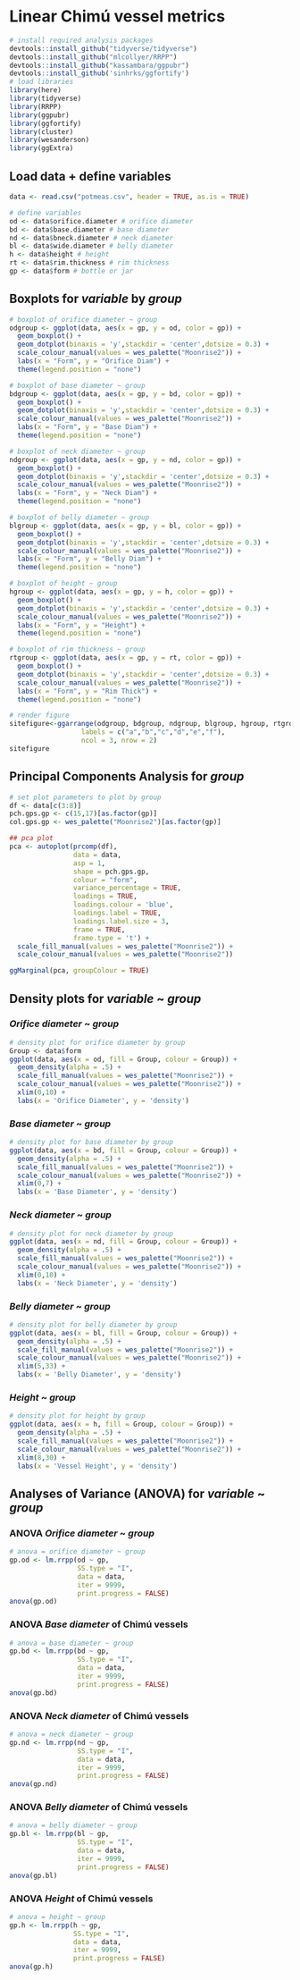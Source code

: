 # Linear Chimú vessel metrics

```r
# install required analysis packages
devtools::install_github("tidyverse/tidyverse")
devtools::install_github("mlcollyer/RRPP")
devtools::install_github("kassambara/ggpubr")
devtools::install_github('sinhrks/ggfortify')
# load libraries
library(here)
library(tidyverse)
library(RRPP)
library(ggpubr)
library(ggfortify)
library(cluster)
library(wesanderson)
library(ggExtra)
```

## Load data + define variables

```r
data <- read.csv("potmeas.csv", header = TRUE, as.is = TRUE)

# define variables
od <- data$orifice.diameter # orifice diameter
bd <- data$base.diameter # base diameter
nd <- data$bneck.diameter # neck diameter
bl <- data$wide.diameter # belly diameter
h <- data$height # height
rt <- data$rim.thickness # rim thickness
gp <- data$form # bottle or jar
```

## Boxplots for _variable_ by _group_

```r
# boxplot of orifice diameter ~ group
odgroup <- ggplot(data, aes(x = gp, y = od, color = gp)) + 
  geom_boxplot() +
  geom_dotplot(binaxis = 'y',stackdir = 'center',dotsize = 0.3) +
  scale_colour_manual(values = wes_palette("Moonrise2")) +
  labs(x = "Form", y = "Orifice Diam") +
  theme(legend.position = "none")

# boxplot of base diameter ~ group
bdgroup <- ggplot(data, aes(x = gp, y = bd, color = gp)) + 
  geom_boxplot() +
  geom_dotplot(binaxis = 'y',stackdir = 'center',dotsize = 0.3) +
  scale_colour_manual(values = wes_palette("Moonrise2")) +
  labs(x = "Form", y = "Base Diam") +
  theme(legend.position = "none")

# boxplot of neck diameter ~ group
ndgroup <- ggplot(data, aes(x = gp, y = nd, color = gp)) + 
  geom_boxplot() +
  geom_dotplot(binaxis = 'y',stackdir = 'center',dotsize = 0.3) +
  scale_colour_manual(values = wes_palette("Moonrise2")) +
  labs(x = "Form", y = "Neck Diam") +  
  theme(legend.position = "none")

# boxplot of belly diameter ~ group
blgroup <- ggplot(data, aes(x = gp, y = bl, color = gp)) + 
  geom_boxplot() +
  geom_dotplot(binaxis = 'y',stackdir = 'center',dotsize = 0.3) +
  scale_colour_manual(values = wes_palette("Moonrise2")) +
  labs(x = "Form", y = "Belly Diam") +  
  theme(legend.position = "none")

# boxplot of height ~ group
hgroup <- ggplot(data, aes(x = gp, y = h, color = gp)) + 
  geom_boxplot() +
  geom_dotplot(binaxis = 'y',stackdir = 'center',dotsize = 0.3) +
  scale_colour_manual(values = wes_palette("Moonrise2")) +
  labs(x = "Form", y = "Height") +  
  theme(legend.position = "none")

# boxplot of rim thickness ~ group
rtgroup <- ggplot(data, aes(x = gp, y = rt, color = gp)) + 
  geom_boxplot() +
  geom_dotplot(binaxis = 'y',stackdir = 'center',dotsize = 0.3) +
  scale_colour_manual(values = wes_palette("Moonrise2")) +
  labs(x = "Form", y = "Rim Thick") +  
  theme(legend.position = "none")

# render figure
sitefigure<-ggarrange(odgroup, bdgroup, ndgroup, blgroup, hgroup, rtgroup,
                  labels = c("a","b","c","d","e","f"),
                  ncol = 3, nrow = 2)
sitefigure
```

## Principal Components Analysis for _group_

```r
# set plot parameters to plot by group
df <- data[c(3:8)]
pch.gps.gp <- c(15,17)[as.factor(gp)]
col.gps.gp <- wes_palette("Moonrise2")[as.factor(gp)]

## pca plot
pca <- autoplot(prcomp(df),
                data = data,
                asp = 1,
                shape = pch.gps.gp,
                colour = "form",
                variance_percentage = TRUE,
                loadings = TRUE, 
                loadings.colour = 'blue',
                loadings.label = TRUE,
                loadings.label.size = 3,
                frame = TRUE,
                frame.type = 't') +
  scale_fill_manual(values = wes_palette("Moonrise2")) +
  scale_colour_manual(values = wes_palette("Moonrise2"))

ggMarginal(pca, groupColour = TRUE)
```

## Density plots for _variable_ ~ _group_

### _Orifice diameter_ ~ _group_

```r
# density plot for orifice diameter by group
Group <- data$form
ggplot(data, aes(x = od, fill = Group, colour = Group)) +
  geom_density(alpha = .5) +
  scale_fill_manual(values = wes_palette("Moonrise2")) +
  scale_colour_manual(values = wes_palette("Moonrise2")) +
  xlim(0,10) +
  labs(x = 'Orifice Diameter', y = 'density')
```

### _Base diameter_ ~ _group_

```r
# density plot for base diameter by group
ggplot(data, aes(x = bd, fill = Group, colour = Group)) +
  geom_density(alpha = .5) +
  scale_fill_manual(values = wes_palette("Moonrise2")) +
  scale_colour_manual(values = wes_palette("Moonrise2")) +
  xlim(0,7) +
  labs(x = 'Base Diameter', y = 'density')
```

### _Neck diameter_ ~ _group_

```r
# density plot for neck diameter by group
ggplot(data, aes(x = nd, fill = Group, colour = Group)) +
  geom_density(alpha = .5) +
  scale_fill_manual(values = wes_palette("Moonrise2")) +
  scale_colour_manual(values = wes_palette("Moonrise2")) +
  xlim(0,10) +
  labs(x = 'Neck Diameter', y = 'density')
```

### _Belly diameter_ ~ _group_

```r
# density plot for belly diameter by group
ggplot(data, aes(x = bl, fill = Group, colour = Group)) +
  geom_density(alpha = .5) +
  scale_fill_manual(values = wes_palette("Moonrise2")) +
  scale_colour_manual(values = wes_palette("Moonrise2")) +
  xlim(5,33) +
  labs(x = 'Belly Diameter', y = 'density')
```

### _Height_ ~ _group_

```r
# density plot for height by group
ggplot(data, aes(x = h, fill = Group, colour = Group)) +
  geom_density(alpha = .5) +
  scale_fill_manual(values = wes_palette("Moonrise2")) +
  scale_colour_manual(values = wes_palette("Moonrise2")) +
  xlim(8,30) +
  labs(x = 'Vessel Height', y = 'density')
```

## Analyses of Variance (ANOVA) for _variable_ ~ _group_

### ANOVA _Orifice diameter_ ~ _group_

```r
# anova = orifice diameter ~ group
gp.od <- lm.rrpp(od ~ gp, 
                 SS.type = "I", 
                 data = data, 
                 iter = 9999, 
                 print.progress = FALSE)
anova(gp.od)
```

### ANOVA _Base diameter_ of Chimú vessels

```r
# anova = base diameter ~ group
gp.bd <- lm.rrpp(bd ~ gp, 
                 SS.type = "I", 
                 data = data, 
                 iter = 9999, 
                 print.progress = FALSE)
anova(gp.bd)
```

### ANOVA _Neck diameter_ of Chimú vessels

```r
# anova = neck diameter ~ group
gp.nd <- lm.rrpp(nd ~ gp, 
                 SS.type = "I", 
                 data = data, 
                 iter = 9999, 
                 print.progress = FALSE)
anova(gp.nd)
```

### ANOVA _Belly diameter_ of Chimú vessels

```r
# anova = belly diameter ~ group
gp.bl <- lm.rrpp(bl ~ gp, 
                 SS.type = "I", 
                 data = data, 
                 iter = 9999, 
                 print.progress = FALSE)
anova(gp.bl)
```

### ANOVA _Height_ of Chimú vessels

```r
# anova = height ~ group
gp.h <- lm.rrpp(h ~ gp, 
                SS.type = "I", 
                data = data, 
                iter = 9999, 
                print.progress = FALSE)
anova(gp.h)
```
